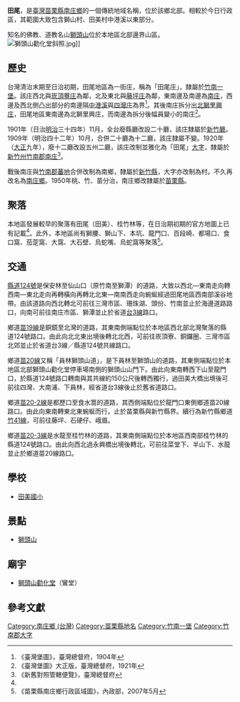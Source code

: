 {{noteTA　
|1 = zh-cn:庄; zh-hk:庄; zh-tw:庄;
}}
'''田尾'''，是[[臺灣|臺灣]][[苗栗縣|苗栗縣]][[南庄鄉_(臺灣)|南庄鄉]]的一個傳統地域名稱，位於該鄉北部。相較於今日行政區，其範圍大致包含獅山村、田美村中港溪以東部分。

知名的佛教、道教名山[[獅頭山_(苗栗縣)|獅頭山]]位於本地區北部邊界山區。
[[File:獅頭山勸化堂斜照.jpg|thumb]]]]
==歷史==
台灣清治末期至日治初期，田尾地區為一街庄，稱為「田尾庄」，隸屬於[[竹南一堡|竹南一堡]]。該庄西北與[[崁頂藔庄|崁頂藔庄]]為鄰，北及東北與[[藤坪庄|藤坪庄]]為鄰，東南邊及南邊為[[南庄_(苗栗縣大字)|南庄]]，西邊及西北側凸出部分的南邊隔[[中港溪|中港溪]]與[[四灣庄|四灣庄]]為界<ref name="臺灣堡圖">《臺灣堡圖》，臺灣總督府，1904年</ref>。其後南庄拆分出[[北獅里興庄|北獅里興庄]]，田尾地區東南邊為北獅里興庄，而南邊為拆分後幅員變小的南庄<ref>《臺灣堡圖》大正版，臺灣總督府，1921年</ref>。

1901年（日治[[明治|明治]]三十四年）11月，全台廢縣廳改設二十廳，該庄隸屬於[[新竹廳|新竹廳]]。1909年（明治四十二年）10月，合併二十廳為十二廳，該庄隸屬不變。1920年（[[大正|大正]]九年），廢十二廳改設五州二廳，該庄改制並雅化為「田尾」[[大字|大字]]，隸屬於[[新竹州|新竹州]][[竹南郡|竹南郡]][[南庄_(竹南郡)|南庄]]<ref>《新舊對照管轄便覽》，臺灣總督府</ref>。

戰後南庄與[[蕃地_(竹南郡)|竹南郡蕃地]]合併改制為南鄉，隸屬於[[新竹縣|新竹縣]]，大字亦改制為村。不久再改名為[[南庄鄉_(台灣)|南庄鄉]]。1950年桃、竹、苗分治，南庄鄉改隸屬於[[苗栗縣|苗栗縣]]。

==聚落==
本地區發展較早的聚落有田尾（田美）、桂竹林等，在日治期初期的官方地圖上已有記載<ref name="臺灣堡圖"/>。此外，本地區尚有獅腰、獅山下、本坑、龍門口、百段崎、都場口、食口窩、茄萣窩、大窩、大石壁、烏蛇嘴、烏蛇窩等聚落<ref>《苗栗縣南庄鄉行政區域圖》，內政部，2007年5月</ref>。

==交通==
[[縣道124號|縣道124號]]是保安林至仙山口（原竹南至獅潭）的道路，大致以西北—東南走向轉西南—東北走向再轉橫向再轉北北東—南南西走向蜿蜒經過田尾地區西南部溪谷地帶。由該道路向西北轉北可前往三灣市區、珊珠湖、頭份、竹南並止於海邊道路路口，向南可前往南庄市區、獅潭並止於省道[[台3線|台3線]]路口。

鄉道[[苗19線|苗19線]]是銅鏡至北灣的道路，其東南側端點位於本地區西北部北灣聚落的縣道124號路口。由此向北北東出境後轉北北西，可前往崁頂寮、銅鑼圈、三灣市區北郊並止於省道台3線／縣道124號共線路口。

鄉道[[苗20線|苗20線]]又稱「員林獅頭山道」，是下員林至獅頭山的道路，其東側端點位於本地區北部獅頭山勸化堂停車場南側的獅頭山山門下。由此向東南轉西下山至龍門口，於縣道124號路口轉南與其共線約150公尺後轉西獨行，過田美大橋出境後可前往四灣、大南浦、下員林，經省道台3線後止於舊省道路口。

鄉道[[苗20-2線|苗20-2線]]是都歷口至食水篙的道路，其西側端點位於龍門口東側鄉道苗20線路口。由此向東南轉東北東蜿蜒而行，止於苗栗縣與新竹縣界。續行為新竹縣鄉道[[竹41線|竹41線]]，可前往藤坪、石硬仔、峨眉。

鄉道[[苗20-3線|苗20-3線]]是水龍至桂竹林的道路，其東南側端點位於本地區西南部桂竹林的縣道124號路口。由此向西北過永興橋出境後轉北，可前往菜堂下、半山下、水龍並止於鄉道苗20線路口。

==學校==
*[[田美國小|田美國小]]

==景點==
*[[獅頭山_(苗栗縣)|獅頭山]]

==廟宇==
*[[獅頭山勸化堂|獅頭山勸化堂]]（鸞堂）

==參考文獻==
{{reflist}}

{{竹南郡}}

[[Category:南庄鄉_(台灣)|Category:南庄鄉 (台灣)]]
[[Category:苗栗縣地名|Category:苗栗縣地名]]
[[Category:竹南一堡|Category:竹南一堡]]
[[Category:竹南郡大字|Category:竹南郡大字]]